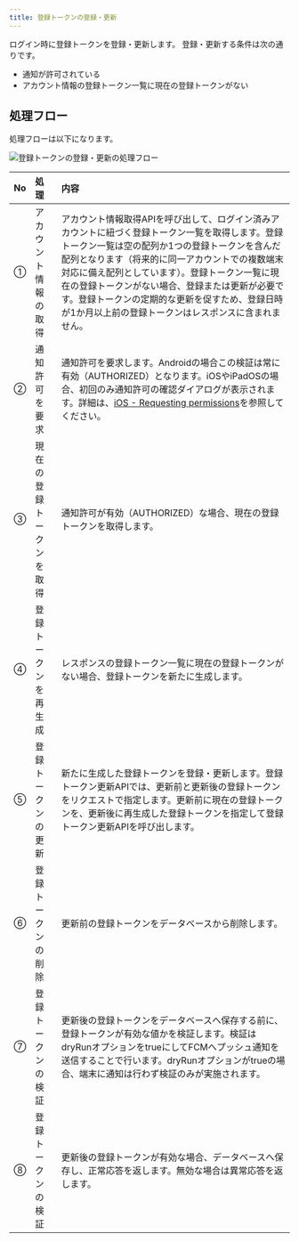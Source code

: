 ```yaml
---
title: 登録トークンの登録・更新
---
```


ログイン時に登録トークンを登録・更新します。
登録・更新する条件は次の通りです。

- 通知が許可されている
- アカウント情報の登録トークン一覧に現在の登録トークンがない

## 処理フロー

処理フローは以下になります。

![登録トークンの登録・更新の処理フロー](register-token.drawio.png)

| No | 処理 | 内容 |
|:--|:--|:--|
| ① | アカウント情報の取得 |  アカウント情報取得APIを呼び出して、ログイン済みアカウントに紐づく登録トークン一覧を取得します。登録トークン一覧は空の配列か1つの登録トークンを含んだ配列となります（将来的に同一アカウントでの複数端末対応に備え配列としています）。登録トークン一覧に現在の登録トークンがない場合、登録または更新が必要です。登録トークンの定期的な更新を促すため、登録日時が1か月以上前の登録トークンはレスポンスに含まれません。 |
| ② | 通知許可を要求 | 通知許可を要求します。Androidの場合この検証は常に有効（AUTHORIZED）となります。iOSやiPadOSの場合、初回のみ通知許可の確認ダイアログが表示されます。詳細は、[iOS - Requesting permissions](https://rnfirebase.io/messaging/usage#ios---requesting-permissions)を参照してください。|
| ③ | 現在の登録トークンを取得 | 通知許可が有効（AUTHORIZED）な場合、現在の登録トークンを取得します。 |
| ④ | 登録トークンを再生成 | レスポンスの登録トークン一覧に現在の登録トークンがない場合、登録トークンを新たに生成します。|
| ⑤ | 登録トークンの更新 | 新たに生成した登録トークンを登録・更新します。登録トークン更新APIでは、更新前と更新後の登録トークンをリクエストで指定します。更新前に現在の登録トークンを、更新後に再生成した登録トークンを指定して登録トークン更新APIを呼び出します。 |
| ⑥ | 登録トークンの削除 | 更新前の登録トークンをデータベースから削除します。 |
| ⑦ | 登録トークンの検証 | 更新後の登録トークンをデータベースへ保存する前に、登録トークンが有効な値かを検証します。検証はdryRunオプションをtrueにしてFCMへプッシュ通知を送信することで行います。dryRunオプションがtrueの場合、端末に通知は行わず検証のみが実施されます。 |
| ⑧ | 登録トークンの検証 | 更新後の登録トークンが有効な場合、データベースへ保存し、正常応答を返します。無効な場合は異常応答を返します。 |
